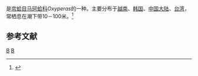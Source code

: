 {{noteTA
|T=zh-cn:柏尖蛤; zh-tw:斑點馬珂蛤;
|1=zh-cn:柏尖蛤; zh-tw:斑點馬珂蛤;
}}
{{Speciesbox
| taxon = Oxyperas bernardi
| binomial_authority = (Pilsbry, 1904)
}}
{{地区用词4|start=学名：''{{lang|la|Oxyperas bernardi}}''|cn=柏尖蛤|tw=斑點馬珂蛤|as=称}}是[[帘蛤目|帘蛤目]][[马珂蛤科|马珂蛤科]]''Oxyperas''的一种。主要分布于[[越南|越南]]、[[韩国|韩国]]、[[中国大陆|中国大陆]]、[[台湾|台湾]]，常栖息在潮下带10－100米。<ref>{{cite web|url=http://shell.sinica.edu.tw/chinese/shellbase_detail.php?science_no=2512|title=国际贝库：柏尖蛤|publisher=台湾贝类资料库|accessdate=2009-08-11|archive-date=2016-03-04|archive-url=https://web.archive.org/web/20160304125548/http://shell.sinica.edu.tw/chinese/shellbase_detail.php?science_no=2512|dead-url=no}}</ref>

== 参考文献 ==
{{reflist}}
{{Taxonbar|from=Q13976798}}

[[Category:马珂蛤科|B]]
[[Category:_1904年描述的动物|B]]